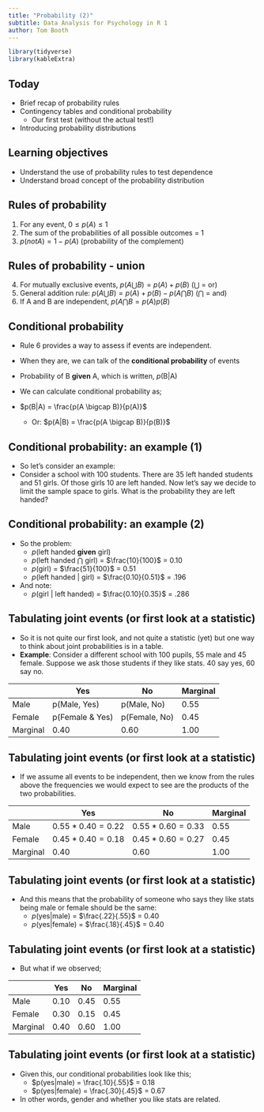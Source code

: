 ```yaml
---
title: "Probability (2)"
subtitle: Data Analysis for Psychology in R 1
author: Tom Booth
---
```


```r
library(tidyverse)
library(kableExtra)
```

## Today
- Brief recap of probability rules
- Contingency tables and conditional probability
  - Our first test (without the actual test!)
- Introducing probability distributions

## Learning objectives
- Understand the use of probability rules to test dependence
- Understand broad concept of the probability distribution

## Rules of probability
1. For any event, $0 \leq p(A) \leq 1$
2. The sum of the probabilities of all possible outcomes = 1
3. $p(notA) = 1 - p(A)$ (probability of the complement)

## Rules of probability - union
4. For mutually exclusive events, $p(A \bigcup B) = p(A) + p(B)$ ($\bigcup$ = or)
5. General addition rule: $p(A \bigcup B) = p(A) + p(B) - p(A \bigcap B)$ ($\bigcap$ = and)
6. If A and B are independent, $p(A \bigcap B = p(A)p(B)$


## Conditional probability
- Rule 6 provides a way to assess if events are independent.

- When they are, we can talk of the **conditional probability** of events
- Probability of B **given** A, which is written, *p*(B|A)
- We can calculate conditional probability as;
- $p(B|A) = \frac{p(A \bigcap B)}{p(A)}$ 
  - Or: $p(A|B) = \frac{p(A \bigcap B)}{p(B)}$

## Conditional probability: an example (1)
- So let's consider an example:
- Consider a school with 100 students. There are 35 left handed students and 51 girls. Of those girls 10 are left handed. Now let's say we decide to limit the sample space to girls. What is the probability they are left handed?

## Conditional probability: an example (2)
- So the problem:
  - *p*(left handed **given** girl)
  - *p*(left handed $\bigcap$ girl) = $\frac{10}{100}$ = 0.10
  - *p*(girl) = $\frac{51}{100}$ = 0.51
  - *p*(left handed | girl) = $\frac{0.10}{0.51}$ = .196
- And note:
  - *p*(girl | left handed) = $\frac{0.10}{0.35}$ = .286

## Tabulating joint events (or first look at a statistic)
- So it is not quite our first look, and not quite a statistic (yet) but one way to think about joint probabilities is in a table.
- **Example**: Consider a different school with 100 pupils, 55 male and 45 female. Suppose we ask those students if they like stats. 40 say yes, 60 say no.

|          | Yes             | No            | Marginal |
|----------|-----------------|---------------|----------|
| Male     | p(Male, Yes)    | p(Male, No)   | 0.55     |
| Female   | p(Female & Yes) | p(Female, No) | 0.45     |
| Marginal | 0.40            | 0.60          | 1.00     |

## Tabulating joint events (or first look at a statistic)
- If we assume all events to be independent, then we know from the rules above the frequencies we would expect to see are the products of the two probabilities.

|          | Yes                | No                 | Marginal |
|----------|--------------------|--------------------|----------|
| Male     | $0.55*0.40 = 0.22$ | $0.55*0.60 = 0.33$ | 0.55     |
| Female   | $0.45*0.40 = 0.18$ | $0.45*0.60 = 0.27$ | 0.45     |
| Marginal | 0.40               | 0.60               | 1.00     |


## Tabulating joint events (or first look at a statistic)
- And this means that the probability of someone who says they like stats being male or female should be the same:
  - *p*(yes|male) = $\frac{.22}{.55}$ = 0.40
  - *p*(yes|female) = $\frac{.18}{.45}$ = 0.40

## Tabulating joint events (or first look at a statistic)
- But what if we observed;

|          | Yes  | No   | Marginal |
|----------|------|------|----------|
| Male     | 0.10 | 0.45 | 0.55     |
| Female   | 0.30 | 0.15 | 0.45     |
| Marginal | 0.40 | 0.60 | 1.00     |



## Tabulating joint events (or first look at a statistic)
- Given this, our conditional probabilities look like this;
  - $p(yes|male) = \frac{.10}{.55}$ = 0.18
  - $p(yes|female) = \frac{.30}{.45}$ = 0.67

- In other words, gender and whether you like stats are related.